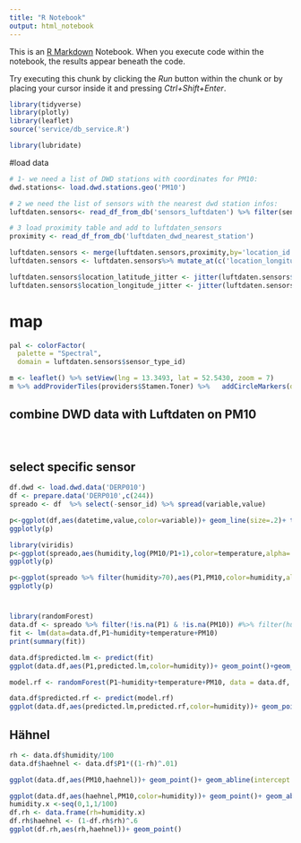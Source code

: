 ```yaml
---
title: "R Notebook"
output: html_notebook
---
```


This is an [R Markdown](http://rmarkdown.rstudio.com) Notebook. When you execute code within the notebook, the results appear beneath the code. 

Try executing this chunk by clicking the *Run* button within the chunk or by placing your cursor inside it and pressing *Ctrl+Shift+Enter*. 

```r
library(tidyverse)
library(plotly)
library(leaflet)
source('service/db_service.R')

library(lubridate)
```


#load data

```r
# 1- we need a list of DWD stations with coordinates for PM10:
dwd.stations<- load.dwd.stations.geo('PM10')

# 2 we need the list of sensors with the nearest dwd station infos:
luftdaten.sensors<- read_df_from_db('sensors_luftdaten') %>% filter(sensor_type_id==14 | sensor_type_id==17)

# 3 load proximity table and add to luftdaten_sensors
proximity <- read_df_from_db('luftdaten_dwd_nearest_station')

luftdaten.sensors <- merge(luftdaten.sensors,proximity,by='location_id',all.x=T)
luftdaten.sensors <- luftdaten.sensors%>% mutate_at(c('location_longitude','location_latitude','location_altitude'),as.numeric)

luftdaten.sensors$location_latitude_jitter <- jitter(luftdaten.sensors$location_latitude,factor= 0.01)
luftdaten.sensors$location_longitude_jitter <- jitter(luftdaten.sensors$location_longitude,factor= 0.01)
```


# map
```r

pal <- colorFactor(
  palette = "Spectral",
  domain = luftdaten.sensors$sensor_type_id)

m <- leaflet() %>% setView(lng = 13.3493, lat = 52.5430, zoom = 7)
m %>% addProviderTiles(providers$Stamen.Toner) %>%   addCircleMarkers(data = dwd.stations,lng = ~longitude,lat = ~latitude,radius=6,label = ~paste(idx,name,sep = ' - '),stroke = TRUE, fillOpacity = 1) %>%   addCircleMarkers(data = luftdaten.sensors,lng = ~location_longitude_jitter,lat = ~location_latitude_jitter,radius=5,stroke = FALSE, color=~pal(sensor_type_id),fillOpacity = 1,label = ~paste0('location_id: ',as.character(location_id)))
```


## combine DWD data with Luftdaten on PM10


#
```r



```

## select specific sensor
```r
df.dwd <- load.dwd.data('DERP010')
df <- prepare.data('DERP010',c(244))
spreado <- df  %>% select(-sensor_id) %>% spread(variable,value)
```


```r
p<-ggplot(df,aes(datetime,value,color=variable))+ geom_line(size=.2)+ theme_minimal()
ggplotly(p)
```

```r
library(viridis)
p<-ggplot(spreado,aes(humidity,log(PM10/P1+1),color=temperature,alpha=.5))+geom_point()+scale_color_viridis("Temp C")
ggplotly(p)
```

```r
p<-ggplot(spreado %>% filter(humidity>70),aes(P1,PM10,color=humidity,alpha=.5))+geom_point()+scale_color_viridis("Humidity %")+ geom_abline(intercept = 0, slope = 1)+ geom_smooth()+ geom_abline()
ggplotly(p)
```

#
```r
library(randomForest)
data.df <- spreado %>% filter(!is.na(P1) & !is.na(PM10)) #%>% filter(humidity>70)
fit <- lm(data=data.df,P1~humidity+temperature+PM10)
print(summary(fit))

data.df$predicted.lm <- predict(fit)
ggplot(data.df,aes(P1,predicted.lm,color=humidity))+ geom_point()+geom_abline(intercept = 0)
```
```r
model.rf <- randomForest(P1~humidity+temperature+PM10, data = data.df, ntree = 500, na.action = na.omit)

data.df$predicted.rf <- predict(model.rf)
ggplot(data.df,aes(predicted.lm,predicted.rf,color=humidity))+ geom_point()+ geom_abline(intercept = 0)
```

## Hähnel

```r
rh <- data.df$humidity/100
data.df$haehnel <- data.df$P1*((1-rh)^.01)

ggplot(data.df,aes(PM10,haehnel))+ geom_point()+ geom_abline(intercept = 0)
```

```r
ggplot(data.df,aes(haehnel,PM10,color=humidity))+ geom_point()+ geom_abline(intercept = 0)
humidity.x <-seq(0,1,1/100)
df.rh <- data.frame(rh=humidity.x)
df.rh$haehnel <- (1-df.rh$rh)^.6
ggplot(df.rh,aes(rh,haehnel))+ geom_point()
```

